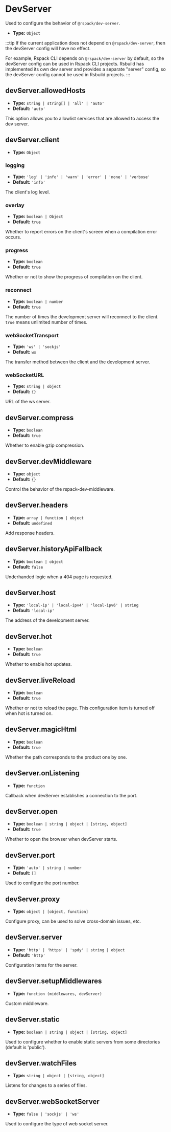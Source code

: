 
<WebpackLicense from="https://webpack.js.org/configuration/dev-server/" />

# DevServer

Used to configure the behavior of `@rspack/dev-server`.

- **Type:** `Object`

:::tip
If the current application does not depend on `@rspack/dev-server`, then the devServer config will have no effect.

For example, Rspack CLI depends on `@rspack/dev-server` by default, so the devServer config can be used in Rspack CLI projects. Rsbuild has implemented its own dev server and provides a separate "server" config, so the devServer config cannot be used in Rsbuild projects.
:::

## devServer.allowedHosts

- **Type:** `string | string[] | 'all' | 'auto'`
- **Default:** `'auto'`

This option allows you to allowlist services that are allowed to access the dev server.

## devServer.client

- **Type:** `Object`

### logging

- **Type:** `'log' | 'info' | 'warn' | 'error' | 'none' | 'verbose'`
- **Default:** `'info'`

The client's log level.

### overlay

- **Type:** `boolean | Object`
- **Default:** `true`

Whether to report errors on the client's screen when a compilation error occurs.

### progress

- **Type:** `boolean`
- **Default:** `true`

Whether or not to show the progress of compilation on the client.

### reconnect

- **Type:** `boolean | number`
- **Default:** `true`

The number of times the development server will reconnect to the client. `true` means unlimited number of times.

### webSocketTransport

- **Type:** `'ws' | 'sockjs'`
- **Default:** `ws`

The transfer method between the client and the development server.

### webSocketURL

- **Type:** `string | object`
- **Default:** `{}`

URL of the ws server.

## devServer.compress

- **Type:** `boolean`
- **Default:** `true`

Whether to enable gzip compression.

## devServer.devMiddleware

- **Type:** `object`
- **Default:** `{}`

Control the behavior of the rspack-dev-middleware.

## devServer.headers

- **Type:** `array | function | object`
- **Default:** `undefined`

Add response headers.

## devServer.historyApiFallback

- **Type:** `boolean | object`
- **Default:** `false`

Underhanded logic when a 404 page is requested.

## devServer.host

- **Type:** `'local-ip' | 'local-ipv4' | 'local-ipv6' | string`
- **Default:** `'local-ip'`

The address of the development server.

## devServer.hot

- **Type:** `boolean`
- **Default:** `true`

Whether to enable hot updates.

## devServer.liveReload

- **Type:** `boolean`
- **Default:** `true`

Whether or not to reload the page. This configuration item is turned off when hot is turned on.

## devServer.magicHtml

- **Type:** `boolean`
- **Default:** `true`

Whether the path corresponds to the product one by one.

## devServer.onListening

- **Type:** `function`

Callback when devServer establishes a connection to the port.

## devServer.open

- **Type:** `boolean | string | object | [string, object]`
- **Default:** `true`

Whether to open the browser when devServer starts.

## devServer.port

- **Type:** `'auto' | string | number`
- **Default:** `[]`

Used to configure the port number.

## devServer.proxy

- **Type:** `object | [object, function]`

Configure proxy, can be used to solve cross-domain issues, etc.

## devServer.server

- **Type:** `'http' | 'https' | 'spdy' | string | object`
- **Default:** `'http'`

Configuration items for the server.

## devServer.setupMiddlewares

- **Type:** `function (middlewares, devServer)`

Custom middleware.

## devServer.static

- **Type:** `boolean | string | object | [string, object]`

Used to configure whether to enable static servers from some directories (default is 'public').

## devServer.watchFiles

- **Type:** `string | object | [string, object]`

Listens for changes to a series of files.

## devServer.webSocketServer

- **Type:** `false | 'sockjs' | 'ws'`

Used to configure the type of web socket server.
